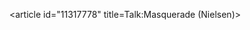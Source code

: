 <article id="11317778" title=Talk:Masquerade (Nielsen)>
	<talkpage id="11317778" title="Talk:Masquerade (Nielsen)">
{{WikiProject Opera|class=Start}}
	</talkpage>
</article>